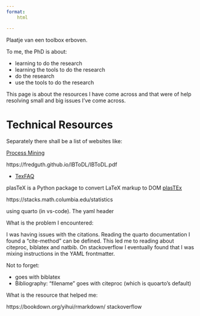 ```yaml
---
format: 
    html

---
```


Plaatje van een toolbox erboven.

To me, the PhD is about: 

- learning to do the research 
- learning the tools to do the research
- do the research
- use the tools to do the research

This page is about the resources I have come across and that were of help resolving small and big issues I've come across.

# Technical Resources

Separately there shall be a list of websites like:

[Process Mining](https://www.processmining.org/)

https://fredguth.github.io/IBToDL/IBToDL.pdf

- [TexFAQ](https://texfaq.org/FAQ-LaTeX2HTML)

plasTeX is a Python package to convert LaTeX markup to DOM
[plasTEx](https://plastex.github.io/plastex/)

https://stacks.math.columbia.edu/statistics

using quarto (in vs-code). The yaml header 


What is the problem I encountered:

I was having issues with the citations. Reading the quarto documentation I found a "cite-method" can be defined. This led me to reading about citeproc, biblatex and natbib. On stackoverflow I eventually found that I was mixing instructions in the YAML frontmatter. 

Not to forget: 

- \addbibresource{filename.bib} goes with biblatex
- Bibliography: "filename" goes with citeproc (which is quoarto's default)

What is the resource that helped me:

https://bookdown.org/yihui/rmarkdown/
stackoverflow
